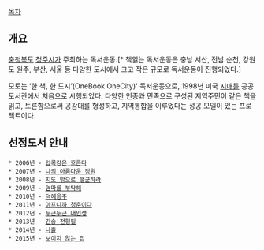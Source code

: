 [[목차]]
== 개요 ==
[[충청북도]] [[청주시]]가 주최하는 독서운동.[* 책읽는 독서운동은 충남 서산, 전남 순천, 강원도 원주, 부산, 서울 등 다양한 도시에서 크고 작은 규모로 독서운동이 진행되었다.]

모토는  ‘한 책, 한 도시’(OneBook OneCity)' 독서운동으로, 1998년 미국 [[시애틀]] 공공도서관에서 처음으로 시행되었다.  다양한 인종과 민족으로 구성된 지역주민이 같은 책을 읽고, 토론함으로써 공감대를 형성하고, 지역통합을 이루었다는 성공 모델이 있는 프로젝트이다.

== 선정도서 안내 ==
 * 2006년 - [[압록강은 흐른다]]
 * 2007년 - [[나의 아름다운 정원]]
 * 2008년 - [[지도 밖으로 행군하라]]
 * 2009년 - [[엄마를 부탁해]]
 * 2010년 - [[덕혜옹주]]
 * 2011년 - [[아프니까 청춘이다]]
 * 2012년 - [[두근두근 내인생]]
 * 2013년 - [[간송 전형필]]
 * 2014년 - [[나흘]]
 * 2015년 - [[보이지 않는 집]]
 

